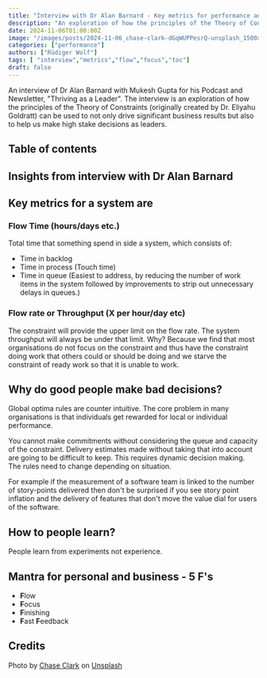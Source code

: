 ```yaml
---
title: "Interview with Dr Alan Barnard - Key metrics for performance and manta for results"
description: "An exploration of how the principles of the Theory of Constraints (originally created by Dr. Eliyahu Goldratt) can be used to not only drive significant business results but also to help us make high stake decisions as leaders."
date: 2024-11-06T01:00:00Z
image: "/images/posts/2024-11-06_chase-clark-dGqWUPPesrQ-unsplash_1500x623.webp"
categories: ["performance"]
authors: ["Rüdiger Wolf"]
tags: [ "interview","metrics","flow","focus","toc"]
draft: false
---
```


An interview of Dr Alan Barnard with Mukesh Gupta for his Podcast and Newsletter, "Thriving as a Leader". The interview is an exploration of how the principles of the Theory of Constraints (originally created by Dr. Eliyahu Goldratt) can be used to not only drive significant business results but also to help us make high stake decisions as leaders.


## Table of contents

## Insights from interview with Dr Alan Barnard 

<Youtube client:load id="4pNkDJ3AzGk" title="Pushing beyond the obvious Youtub channel interview with Dr Alan Barnard, TOC expert." />

## Key metrics for a system are

### Flow Time (hours/days etc.)

Total time that something spend in side a system, which consists of:

* Time in backlog
* Time in process (Touch time)
* Time in queue (Easiest to address, by reducing the number of work items in the system followed by improvements to strip out unnecessary delays in queues.)

### Flow rate or Throughput (X per hour/day etc)

The constraint will provide the upper limit on the flow rate.  The system throughput will always be under that limit. Why?
Because we find that most organisations do not focus on the constraint and thus have the constraint doing work that others could or should be doing and we starve the constraint of ready work so that it is unable to work.

## Why do good people make bad decisions?

Global optima rules are counter intuitive.  The core problem in many organisations is that individuals get rewarded for local or individual performance. 

You cannot make commitments without considering the queue and capacity of the constraint. Delivery estimates made without taking that into account are going to be difficult to keep. This requires dynamic decision making. The rules need to change depending on situation.

<Notice type="note">For example if the measurement of a software team is linked to the number of story-points delivered then don't be surprised if you see story point inflation and the delivery of features that don't move the value dial for users of the software.</Notice> 

## How to people learn?

People learn from experiments not experience.

## Mantra for personal and business - 5 F's

* **F**low
* **F**ocus
* **F**inishing
* **F**ast **F**eedback

## Credits

Photo by <a href="https://unsplash.com/@chaseelliottclark?utm_content=creditCopyText&utm_medium=referral&utm_source=unsplash">Chase Clark</a> on <a href="https://unsplash.com/photos/woman-right-fist-dGqWUPPesrQ?utm_content=creditCopyText&utm_medium=referral&utm_source=unsplash">Unsplash</a>

      
